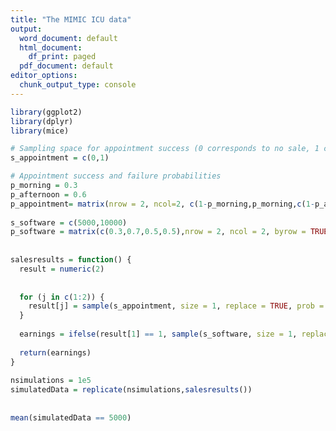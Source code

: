 ---
title: "The MIMIC ICU data"
output:
  word_document: default
  html_document:
    df_print: paged
  pdf_document: default
editor_options:
  chunk_output_type: console
---

```{r}
library(ggplot2)
library(dplyr)
library(mice)
```

```{r}
# Sampling space for appointment success (0 corresponds to no sale, 1 corresponds to a sale)
s_appointment = c(0,1)

# Appointment success and failure probabilities
p_morning = 0.3
p_afternoon = 0.6
p_appointment= matrix(nrow = 2, ncol=2, c(1-p_morning,p_morning,c(1-p_afternoon),p_afternoon),byrow=TRUE)
 
s_software = c(5000,10000)
p_software = matrix(c(0.3,0.7,0.5,0.5),nrow = 2, ncol = 2, byrow = TRUE)
 
 
salesresults = function() {
  result = numeric(2)
 
  
  for (j in c(1:2)) {
    result[j] = sample(s_appointment, size = 1, replace = TRUE, prob = p_appointment[j,])
  }
  
  earnings = ifelse(result[1] == 1, sample(s_software, size = 1, replace = TRUE, prob = p_software[1, ]),0) + ifelse(result[2] == 1, sample(s_software, size = 1, replace = TRUE, prob = p_software[2, ]),0)
  
  return(earnings)
}
  
nsimulations = 1e5
simulatedData = replicate(nsimulations,salesresults())
 
 
mean(simulatedData == 5000)
```

